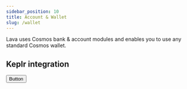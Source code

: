 ```yaml
---
sidebar_position: 10
title: Account & Wallet
slug: /wallet
---
```


Lava uses Cosmos bank & account modules and enables you to use any standard Cosmos wallet.

## Keplr integration

<button class="bg-blue-500 hover:bg-blue-700 text-white font-bold py-2 px-4 rounded-full">
  Button
</button>